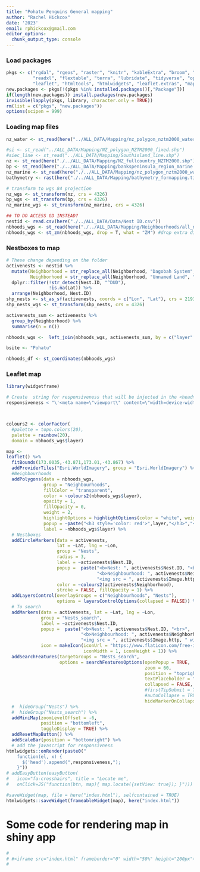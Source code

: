 ```yaml
---
title: "Pohatu Penguins General mapping"
author: "Rachel Hickcox"
date: '2023'
email: rphickcox@gmail.com
editor_options:
  chunk_output_type: console
---
```


### Load packages
```r
pkgs <- c("rgdal", "rgeos", "raster", "knitr", "kableExtra", "broom", "sf",
          "readxl", "flextable", "terra", "lubridate", "tidyverse", "openxlsx", 
          "leaflet", "htmltools", "htmlwidgets", "leaflet.extras", "mapview", "here")
new.packages <- pkgs[!(pkgs %in% installed.packages()[,"Package"])]
if(length(new.packages)) install.packages(new.packages)
invisible(lapply(pkgs, library, character.only = TRUE))
rm(list = c("pkgs", "new.packages"))
options(scipen = 999)
```

### Loading map files
```r
nz_water <- st_read(here("../ALL_DATA/Mapping/nz_polygon_nztm2000_water75.shp"))

#si <- st_read("../ALL_DATA/Mapping/NZ_polygon_NZTM2000_fixed.shp") 
#siec_line <- st_read("../ALL_DATA/Mapping/Southisland_line.shp")
nz <- st_read(here("./../ALL_DATA/Mapping/NZ_fullcountry_NZTM2000.shp"))
bp <- st_read(here("./../ALL_DATA/Mapping/bankspeninsula_region_marine.shp"))
nz_marine <- st_read(here("./../ALL_DATA/Mapping/nz_polygon_nztm2000_water75.shp"))
bathymetry <- rast(here("./../ALL_DATA/Mapping/bathymetry_formapping.tif"))

# transform to wgs 84 projection
nz_wgs <- st_transform(nz, crs = 4326)
bp_wgs <- st_transform(bp, crs = 4326)
nz_marine_wgs <- st_transform(nz_marine, crs = 4326)

## TO DO ACCESS GD INSTEAD?
nestid <- read.csv(here("./../ALL_DATA/Data/Nest ID.csv"))
nbhoods_wgs <- st_read(here("./../ALL_DATA/Mapping/Neighbourhoods/all_neighbourhoods_wgs.shp"))
nbhoods_wgs <- st_zm(nbhoods_wgs, drop = T, what = "ZM") #drop extra dimensions
```

### Nestboxes to map
```r
# These change depending on the folder
activenests <- nestid %>% 
  mutate(Neighborhood = str_replace_all(Neighborhood, "Dagobah System", "The Dagobah System"), 
         Neighborhood = str_replace_all(Neighborhood, "Unnamed Land", "The Unnamed Land")) %>% 
  dplyr::filter(!str_detect(Nest.ID, "^DUD"), 
                !is.na(Lat)) %>% 
  arrange(Neighborhood, Nest.ID)
shp_nests <- st_as_sf(activenests, coords = c("Lon", "Lat"), crs = 2193)
shp_nests_wgs <- st_transform(shp_nests, crs = 4326)

activenests_sum <- activenests %>% 
  group_by(Neighborhood) %>% 
  summarise(n = n())

nbhoods_wgs <-  left_join(nbhoods_wgs, activenests_sum, by = c("layer" = "Neighborhood")) 

bsite <- "Pohatu" 

nbhoods_df <- st_coordinates(nbhoods_wgs)
```

### Leaflet map
```r


library(widgetframe)

# Create  string for responsiveness that will be injected in the <head> section of the leaflet output html file. Note that the quotes were escaped using the backslash character : `\`.  
responsiveness < "\'<meta name=\"viewport\" content=\"width=device-width, initial-scale=1.0\">\'"



colours2 <- colorFactor(
  #palette = topo.colors(20), 
  palette = rainbow(20), 
  domain = nbhoods_wgs$layer)

map <- 
leaflet() %>%
  fitBounds(173.0035,-43.871,173.01,-43.867) %>% 
  addProviderTiles("Esri.WorldImagery", group = "Esri.WorldImagery") %>% 
  #Neighbourhoods
  addPolygons(data = nbhoods_wgs, 
              group = "Neighbourhoods",
              fillColor = "transparent",
              color = ~colours2(nbhoods_wgs$layer),
              opacity = 1,
              fillOpacity = 0,
              weight = 2, 
              highlightOptions = highlightOptions(color = "white", weight = 3, bringToFront = TRUE), 
              popup = ~paste("<h3 style='color: red'>",layer,"</h3>","<b>Number of nests:</b>",n,"<br>","<b>", sep=" "), 
              label = ~nbhoods_wgs$layer) %>% 
  # Nestboxes
  addCircleMarkers(data = activenests, 
                   lat = ~Lat, lng = ~Lon, 
                   group = "Nests",
                   radius = 3, 
                   label = ~activenests$Nest.ID,
                   popup =  paste("<b>Nest: ", activenests$Nest.ID, "<br>",
                                  "<b>Neighbourhood: ", activenests$Neighborhood, "<br>",
                                  "<img src = ", activenests$Image.http, " width='100'>"), 
                   color = ~colours2(activenests$Neighborhood),
                   stroke = FALSE, fillOpacity = 1) %>% 
  addLayersControl(overlayGroups = c("Neighbourhoods", "Nests"),    
                   options = layersControlOptions(collapsed = FALSE)) %>% 
  # To search
  addMarkers(data = activenests, lat = ~Lat, lng = ~Lon, 
             group = "Nests_search",
             label = ~activenests$Nest.ID,
             popup =  paste("<b>Nest: ", activenests$Nest.ID, "<br>",
                            "<b>Neighbourhood: ", activenests$Neighborhood, "<br>",
                            "<img src = ", activenests$Image.http, " width='100'>"), 
             icon = makeIcon(iconUrl = "https://www.flaticon.com/free-icon/penguin_3673523", 
                             iconWidth = 1, iconHeight = 1)) %>% 
  addSearchFeatures(targetGroups = "Nests_search", 
                    options = searchFeaturesOptions(openPopup = TRUE, 
                                                    zoom = 60, 
                                                    position = "topright", 
                                                    textPlaceholder = "SEARCH FOR A NESTBOX",
                                                    collapsed = FALSE,
                                                    #firstTipSubmit = TRUE,
                                                    #autoCollapse = TRUE, 
                                                    hideMarkerOnCollapse = T)) %>% 
  #  hideGroup("Nests") %>% 
  #  hideGroup("Nests_search") %>% 
  addMiniMap(zoomLevelOffset = -6, 
             position = "bottomleft", 
             toggleDisplay = TRUE) %>%   
  addResetMapButton() %>%
  addScaleBar(position = "bottomright") %>% 
  # add the javascript for responsivness
htmlwidgets::onRender(paste0("
    function(el, x) {
      $('head').append(",responsiveness,");
    }"))
# addEasyButton(easyButton(
#   icon="fa-crosshairs", title = "Locate me", 
#   onClick=JS("function(btn, map){ map.locate({setView: true}); }")))

#saveWidget(map, file = here("index.html"), selfcontained = TRUE)
htmlwidgets::saveWidget(frameableWidget(map), here("index.html")) 
```

# Some code for rendering map in shiny app
```r

# 
# #<iframe src="index.html" frameborder="0" width="50%" height="200px"></iframe>
# 

```
